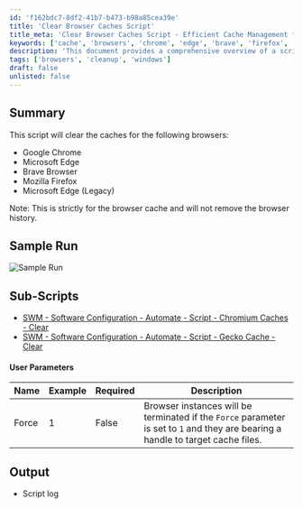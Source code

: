 ```yaml
---
id: 'f162bdc7-8df2-41b7-b473-b98a85cea39e'
title: 'Clear Browser Caches Script'
title_meta: 'Clear Browser Caches Script - Efficient Cache Management for Multiple Browsers'
keywords: ['cache', 'browsers', 'chrome', 'edge', 'brave', 'firefox', 'cleanup']
description: 'This document provides a comprehensive overview of a script designed to clear the caches for various web browsers including Google Chrome, Microsoft Edge, Brave Browser, and Mozilla Firefox. It details how the script operates, user parameters, and links to related sub-scripts, ensuring efficient cache management without affecting browser history.'
tags: ['browsers', 'cleanup', 'windows']
draft: false
unlisted: false
---
```

## Summary

This script will clear the caches for the following browsers:

- Google Chrome
- Microsoft Edge
- Brave Browser
- Mozilla Firefox
- Microsoft Edge (Legacy)

Note: This is strictly for the browser cache and will not remove the browser history.

## Sample Run

![Sample Run](../../../static/img/Clear-Browser-Caches/image_1.png)

## Sub-Scripts

- [SWM - Software Configuration - Automate - Script - Chromium Caches - Clear](https://proval.itglue.com/DOC-5078775-10733548)
- [SWM - Software Configuration - Automate - Script - Gecko Cache - Clear](https://proval.itglue.com/DOC-5078775-11076442)

#### User Parameters

| Name   | Example | Required | Description                                                                                                                                                  |
|--------|---------|----------|--------------------------------------------------------------------------------------------------------------------------------------------------------------|
| Force  | 1       | False    | Browser instances will be terminated if the `Force` parameter is set to `1` and they are bearing a handle to target cache files.                           |

## Output

- Script log











